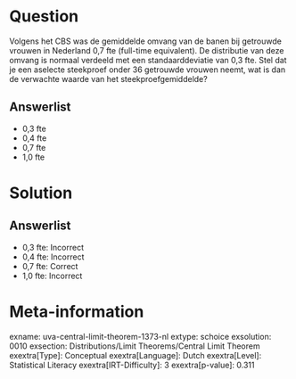 Question
========

Volgens het CBS was de gemiddelde omvang van de banen bij getrouwde
vrouwen in Nederland 0,7 fte (full-time equivalent). De distributie van
deze omvang is normaal verdeeld met een standaarddeviatie van 0,3 fte.
Stel dat je een aselecte steekproef onder 36 getrouwde vrouwen neemt,
wat is dan de verwachte waarde van het steekproefgemiddelde?

Answerlist
----------

* 0,3 fte
* 0,4 fte
* 0,7 fte
* 1,0 fte

Solution
========

Answerlist
----------

* 0,3 fte: Incorrect
* 0,4 fte: Incorrect
* 0,7 fte: Correct
* 1,0 fte: Incorrect

Meta-information
================
exname: uva-central-limit-theorem-1373-nl
extype: schoice
exsolution: 0010
exsection: Distributions/Limit Theorems/Central Limit Theorem
exextra[Type]: Conceptual
exextra[Language]: Dutch
exextra[Level]: Statistical Literacy
exextra[IRT-Difficulty]: 3
exextra[p-value]: 0.311
